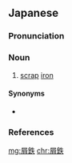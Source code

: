 ==Japanese==
{{ja-kanjitab|くず|てつ|yomi=y}}

===Pronunciation===
{{ja-pron|yomi=y|くずてつ|acc=0|acc_ref=DJR}}

===Noun===
{{ja-noun|くずてつ|hhira=くづてつ}}

# [[scrap]] [[iron]]

====Synonyms====
* {{ja-r|鉄屑|てつくず}}

===References===
<references/>

[[mg:屑鉄]]
[[chr:屑鉄]]